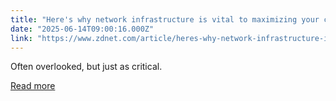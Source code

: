 ```yaml
---
title: "Here's why network infrastructure is vital to maximizing your company's AI adoption"
date: "2025-06-14T09:00:16.000Z"
link: "https://www.zdnet.com/article/heres-why-network-infrastructure-is-vital-to-maximizing-your-companys-ai-adoption/"
---
```


Often overlooked, but just as critical.

[Read more](https://www.zdnet.com/article/heres-why-network-infrastructure-is-vital-to-maximizing-your-companys-ai-adoption/)
